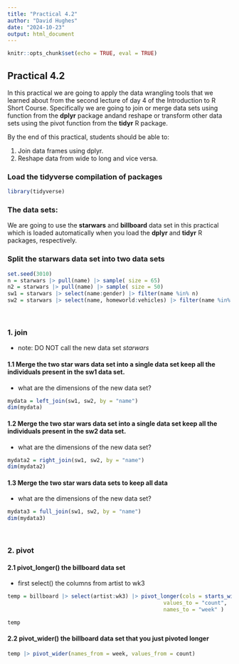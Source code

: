 ```yaml
---
title: "Practical 4.2"
author: "David Hughes"
date: "2024-10-23"
output: html_document
---
```


```r
knitr::opts_chunk$set(echo = TRUE, eval = TRUE)
```

## Practical 4.2

In this practical we are going to apply the data wrangling tools that we learned about from the second lecture of day 4 of the Introduction to R Short Course. Specifically we are going to join or merge data sets using function from the **dplyr** package andand reshape or transform other data sets using the pivot function from the **tidyr** R package. 


By the end of this practical, students should be able to:

  1.	Join data frames using dplyr.
  2.	Reshape data from wide to long and vice versa.


### Load the tidyverse compilation of packages

```r
library(tidyverse)
```


### The data sets:

We are going to use the **starwars** and **billboard** data set in this practical which is loaded automatically when you load the **dplyr** and  **tidyr** R packages, respectively.


### Split the starwars data set into two data sets

```r
set.seed(3010)
n = starwars |> pull(name) |> sample( size = 65)
n2 = starwars |> pull(name) |> sample( size = 50)
sw1 = starwars |> select(name:gender) |> filter(name %in% n)
sw2 = starwars |> select(name, homeworld:vehicles) |> filter(name %in% n2)
```

<br>


### 1. join

  - note: DO NOT call the new data set *starwars*

#### 1.1 Merge the two star wars data set into a single data set keep all the individuals present in the **sw1** data set.

  - what are the dimensions of the new data set? 
  
```r
mydata = left_join(sw1, sw2, by = "name")
dim(mydata)
```

#### 1.2 Merge the two star wars data set into a single data set keep all the individuals present in the **sw2** data set.

  - what are the dimensions of the new data set? 
  
```r
mydata2 = right_join(sw1, sw2, by = "name")
dim(mydata2)
```

#### 1.3 Merge the two star wars data sets to keep all data

  - what are the dimensions of the new data set? 
  
```r
mydata3 = full_join(sw1, sw2, by = "name")
dim(mydata3)
```

<br>


### 2. pivot

#### 2.1 pivot_longer() the billboard data set


  - first select() the columns from artist to wk3
  
```r
temp = billboard |> select(artist:wk3) |> pivot_longer(cols = starts_with("wk"), 
                                                 values_to = "count", 
                                                 names_to = "week" )

temp
```


#### 2.2 pivot_wider() the billboard data set that you just pivoted longer

```r
temp |> pivot_wider(names_from = week, values_from = count)
```


<br><br>

